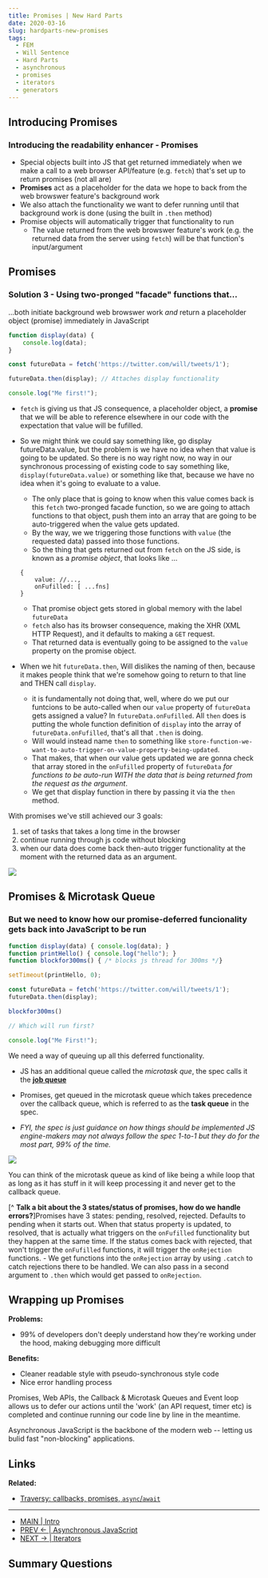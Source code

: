 ```yaml
---
title: Promises | New Hard Parts 
date: 2020-03-16
slug: hardparts-new-promises
tags: 
  - FEM
  - Will Sentence 
  - Hard Parts
  - asynchronous
  - promises
  - iterators
  - generators
---
```


## Introducing Promises 

### Introducing the readability enhancer - Promises
- Special objects built into JS that get returned immediately when we make a call to a web browser API/feature (e.g. `fetch`) that's set up to return promises (not all are)
- **Promises** act as a placeholder for the data we hope to back from the web browswer feature's background work
- We also attach the functionality we want to defer running until that background work is done (using the built in `.then` method)
- Promise objects will automatically trigger that functionality to run   
    - The value returned from the web browswer feature's work (e.g. the returned data from the server using `fetch`) will be that function's input/argument 

## Promises

### Solution 3 - Using two-pronged "facade" functions that...
...both initiate background web browswer work *and* return a placeholder object (promise) immediately in JavaScript
```js 
function display(data) {
    console.log(data);
}

const futureData = fetch('https://twitter.com/will/tweets/1');

futureData.then(display); // Attaches display functionality

console.log("Me first!"); 
``` 
- `fetch` is giving us that JS consequence, a placeholder object, a **promise** that we will be able to reference elsewhere in our code with the expectation that value will be fufilled.

- So we might think we could say something like, go display futureData.value, but the problem is we have no idea when that value is going to be updated. So there is no way right now, no way in our synchronous processing of existing code to say something like, `display(futureData.value)` or something like that, because we have no idea when it's going to evaluate to a value.
    - The only place that is going to know when this value comes back is this `fetch` two-pronged facade function, so we are going to attach functions to that object, push them into an array that are going to be auto-triggered when the value gets updated.
    - By the way, we we triggering those functions with `value` (the requested data) passed into those functions.
    - So the thing that gets returned out from `fetch` on the JS side, is known as a *promise object*, that looks like ...
    ```
    { 
        value: //...,
        onFufilled: [ ...fns]
    }
    ```
    - That promise object gets stored in global memory with the label `futureData`  
    - `fetch` also has its browser consequence, making the XHR (XML HTTP Request), and it defaults to making a `GET` request.
    - That returned data is eventually going to be assigned to the `value` property on the promise object.
- When we hit `futureData.then`, Will dislikes the naming of then, because it makes people think that we're somehow going to return to that line and THEN call `display`.  
    - it is fundamentally not doing that, well, where do we put our funtcions to be auto-called when our `value` property of `futureData` gets assigned a value? In `futureData.onFufilled`. All `then` does is putting the whole function definition of `display` into the array of `futureData.onFufilled`, that's all that `.then` is doing. 
    - Will would instead name `then` to something like `store-function-we-want-to-auto-trigger-on-value-property-being-updated`.
    - That makes, that when our value gets updated we are gonna check that array stored in the `onFufilled` property of `futureData` *for functions to be auto-run WITH the data that is being returned from the request as the argument*.
    - We get that display function in there by passing it via the `then` method.

With promises we've still achieved our 3 goals:  

1. set of tasks that takes a long time in the browser
2. continue running through js code without blocking
3. when our data does come back then-auto trigger functionality at the moment with the returned data as an argument.

![](promises.png)

## Promises & Microtask Queue
### But we need to know how our promise-deferred funcionality gets back into JavaScript to be run
```js
function display(data) { console.log(data); }
function printHello() { console.log("hello"); }
function blockfor300ms() { /* blocks js thread for 300ms */}

setTimeout(printHello, 0);

const futureData = fetch('https://twitter.com/will/tweets/1');
futureData.then(display);

blockfor300ms()

// Which will run first?

console.log("Me First!");
```
We need a way of queuing up all this deferred functionality.

- JS has an additional queue called the *microtask que*, the spec calls it the [**job queue**](https://www.ecma-international.org/ecma-262/7.0/#sec-jobs-and-job-queues)
- Promises, get queued in the microtask queue which takes precedence over the callback queue, which is referred to as the **task queue** in the spec.

- *FYI, the spec is just guidance on how things should be implemented JS engine-makers may not always follow the spec 1-to-1 but they do for the most part, 99% of the time.*

![](event-loop.png)

You can think of the microtask queue as kind of like being a while loop that as long as it has stuff in it will keep processing it and never get to the callback queue.

[^ **Talk a bit about the 3 states/status of promises, how do we handle errors?**]Promises have 3 states: pending, resolved, rejected. Defaults to pending when it starts out. When that status property is updated, to resolved, that is actually what triggers on the `onFufilled` functionality but they happen at the same time. If the status comes back with rejected, that won't trigger the `onFufilled` functions, it will trigger the `onRejection` functions. 
    - We get functions into the `onRejection` array by using `.catch` to catch rejections there to be handled. We can also pass in a second argument to `.then` which would get passed to `onRejection`.
 
## Wrapping up Promises

**Problems:**   
- 99% of developers don't deeply understand how they're working under the hood, making debugging more difficult

**Benefits:**  
- Cleaner readable style with pseudo-synchronous style code
- Nice error handling process 

Promises, Web APIs, the Callback & Microtask Queues and Event loop allows us to defer our actions until the 'work' (an API request, timer etc) is completed and continue running our code line by line in the meantime.

Asynchronous JavaScript is the backbone of the modern web -- letting us bulid fast "non-blocking" applications.

## Links 
**Related:**  
- [Traversy: callbacks, promises, `async`/`await`](traversy-async-js)
---
- [MAIN | Intro](/hardparts-new-main) 
- [PREV ← | Asynchronous JavaScript ](/hardparts-new-asynchronous-javascript)
- [NEXT → | Iterators](/hardparts-new-main-iterators)

## Summary Questions